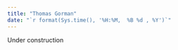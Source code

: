 ```yaml
---
title: "Thomas Gorman"
date: "`r format(Sys.time(), '%H:%M,  %B %d , %Y')`"
---
```


Under construction

